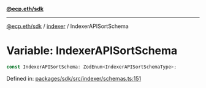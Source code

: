 [**@ecp.eth/sdk**](../../index.mdx)

***

[@ecp.eth/sdk](/sdk-reference/index.mdx) / [indexer](/sdk-reference/indexer/index.mdx) / IndexerAPISortSchema

# Variable: IndexerAPISortSchema

```ts
const IndexerAPISortSchema: ZodEnum<IndexerAPISortSchemaType>;
```

Defined in: [packages/sdk/src/indexer/schemas.ts:151](https://github.com/ecp-eth/comments-monorepo/blob/main/packages/sdk/src/indexer/schemas.ts#L151)
